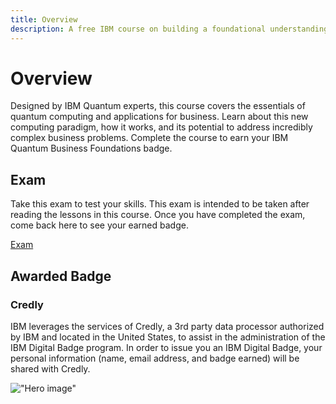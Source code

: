 ```yaml
---
title: Overview
description: A free IBM course on building a foundational understanding of quantum computing, technology, and applications for business.
---
```



# Overview

Designed by IBM Quantum experts, this course covers the essentials of quantum computing and applications for business. Learn about this new computing paradigm, how it works, and its potential to address incredibly complex business problems. Complete the course to earn your IBM Quantum Business Foundations badge.

## Exam

Take this exam to test your skills. This exam is intended to be taken after reading the lessons in this course. Once you have completed the exam, come back here to see your earned badge.

[Exam](/learning/courses/quantum-business-foundations/exam)

## Awarded Badge

### Credly

IBM leverages the services of Credly, a 3rd party data processor authorized by IBM and located in the United States, to assist in the administration of the IBM Digital Badge program. In order to issue you an IBM Digital Badge, your personal information (name, email address, and badge earned) will be shared with Credly.

!["Hero image"](/learning/images/courses/quantum-business-foundations/05B-QBF-3x.avif)
